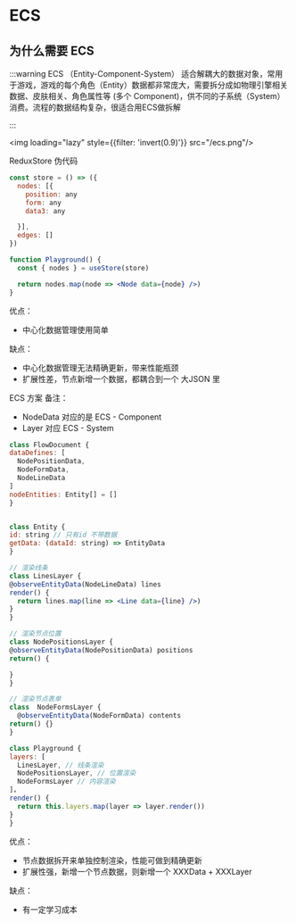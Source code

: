 # ECS

## 为什么需要 ECS

:::warning ECS （Entity-Component-System）
适合解耦大的数据对象，常用于游戏，游戏的每个角色（Entity）数据都非常庞大，需要拆分成如物理引擎相关数据、皮肤相关、角色属性等 (多个 Component)，供不同的子系统（System）消费。流程的数据结构复杂，很适合用ECS做拆解

:::

<img loading="lazy" style={{filter: 'invert(0.9)'}} src="/ecs.png"/>

ReduxStore 伪代码
```jsx pure
const store = () => ({
  nodes: [{
    position: any
    form: any
    data3: any

  }],
  edges: []
})

function Playground() {
  const { nodes } = useStore(store)

  return nodes.map(node => <Node data={node} />)
}
```
优点：
- 中心化数据管理使用简单

缺点：
- 中心化数据管理无法精确更新，带来性能瓶颈
- 扩展性差，节点新增一个数据，都耦合到一个 大JSON 里

ECS 方案
备注：
- NodeData 对应的是 ECS - Component
- Layer 对应 ECS - System
```jsx pure
class FlowDocument {
dataDefines: [
  NodePositionData,
  NodeFormData,
  NodeLineData
]
nodeEntities: Entity[] = []
}


class Entity {
id: string // 只有id 不带数据
getData: (dataId: string) => EntityData
}

// 渲染线条
class LinesLayer {
@observeEntityData(NodeLineData) lines
render() {
  return lines.map(line => <Line data={line} />)
}
}

// 渲染节点位置
class NodePositionsLayer {
@observeEntityData(NodePositionData) positions
return() {

}
}

// 渲染节点表单
class  NodeFormsLayer {
  @observeEntityData(NodeFormData) contents
return() {}
}

class Playground {
layers: [
  LinesLayer, // 线条渲染
  NodePositionsLayer, // 位置渲染
  NodeFormsLayer // 内容渲染
]，
render() {
  return this.layers.map(layer => layer.render())
}
}
```
优点：
- 节点数据拆开来单独控制渲染，性能可做到精确更新
- 扩展性强，新增一个节点数据，则新增一个 XXXData + XXXLayer

缺点：
- 有一定学习成本
